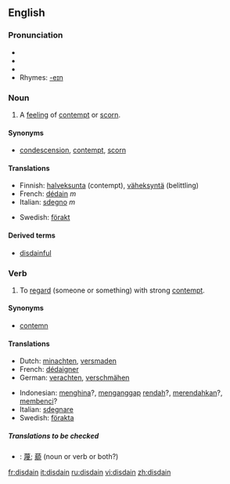 ==English==

===Pronunciation===
*{{AHD|dĭs-dān'}}
*{{IPA|/dɪsˈdeɪn/}}
*{{SAMPA|/dIs"deIn/}}
*Rhymes: [[Rhymes:English:-eɪn|-eɪn]]

===Noun===
{{en-noun|-}}

#{{uncountable}} A [[feeling]] of [[contempt]] or [[scorn]].

====Synonyms====
*[[condescension]], [[contempt]], [[scorn]]

====Translations====
{{top}}
*Finnish: [[halveksunta]] (contempt), [[väheksyntä]] (belittling)
*French: [[dédain]] ''m''
*Italian: [[sdegno]] ''m''
{{mid}}
*Swedish: [[förakt]]
{{bottom}}

====Derived terms====
*[[disdainful]]

===Verb===
{{en-verb}}

#{{transitive}} To [[regard]] (someone or something) with strong [[contempt]].

====Synonyms====
*[[contemn]]

====Translations====
{{top}}
*Dutch: [[minachten]], [[versmaden]]
*French: [[dédaigner]]
*German: [[verachten]], [[verschmähen]]
{{mid}}
*Indonesian: [[hina|menghina]]?, [[anggap|menganggap]] [[rendah]]?, [[rendah|merendahkan]]?, [[benci|membenci]]?
*Italian: [[sdegnare]]
*Swedish: [[förakta]]
{{bottom}}

=====Translations to be checked=====
<!--Remove this section once all of the translations below have been moved into the tables above.-->
{{checktrans}}

*{{ttbc|CJK Characters}}: [[蔑]]; [[藐]] (noun or verb or both?)

[[fr:disdain]]
[[it:disdain]]
[[ru:disdain]]
[[vi:disdain]]
[[zh:disdain]]